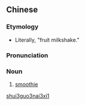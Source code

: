 ==Chinese==
{{zh-forms|type=22}}

===Etymology===
* Literally, "fruit milkshake."

===Pronunciation===
{{zh-pron
|m=shuǐguǒ nǎixī
|cat=n
}}

===Noun===
{{zh-noun}}

# [[smoothie]]

[[Category:zh:Beverages|shui3guo3nai3xi1]]